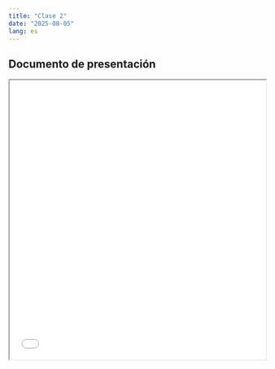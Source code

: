 ```yaml
---
title: "Clase 2"
date: "2025-08-05"
lang: es
---
```


## Documento de presentación


<iframe src=/slides/01-clase1/01-clase1.html height="550" width=100% allowfullscreen="true">
</iframe> 
